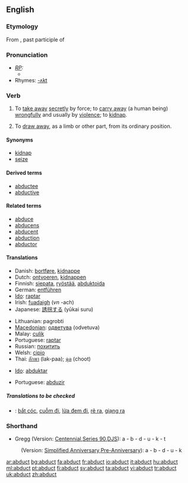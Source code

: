 ==English==

===Etymology===
From {{etyl|la}} {{term|abductus||lang=la}}, past participle of {{term|abducere||lang=la|to abduce}}

===Pronunciation===
* ''[[RP]]:''
** {{IPA|/æbˈdʌkt/}}
* Rhymes: [[Rhymes:English:-ʌkt|-ʌkt]]

===Verb===
{{en-verb}}

# {{transitive}} To [[take away]] [[secretly]] by force; to [[carry away]] (a human being) [[wrongfully]] and usually by [[violence]]; to [[kidnap]].
# {{transitive}} To [[draw away]], as a limb or other part, from its ordinary position.

====Synonyms====
* [[kidnap]]
* [[seize]]

====Derived terms====
* [[abductee]]
* [[abductive]]

====Related terms====
* [[abduce]]
* [[abducens]]
* [[abducent]]
* [[abduction]]
* [[abductor]]

====Translations====
{{trans-top|to take away}}
* Danish: [[bortføre]], [[kidnappe]]
* Dutch: [[ontvoeren]], [[kidnappen]]
* Finnish: [[siepata]], [[ryöstää]], [[abduktoida]]
* German: [[entführen]]
* [[Ido]]: [[raptar]]
* Irish: [[fuadaigh]] (''vn'' -ach)
* Japanese: [[誘拐する]] (yūkai suru)
{{trans-mid}}
* Lithuanian: pagrobti
* [[Macedonian]]: [[одветува]] (odvetuva)
* Malay: [[culik]]
* Portuguese: [[raptar]]
* Russian: [[похитить]]
* Welsh: [[cipio]]
* Thai: [[ลักพา]] (lak-paa); [[ฉุด]] (choot)
{{trans-bottom}}

{{trans-top|to draw away from its ordinary position}}
* [[Ido]]: [[abduktar]]
{{trans-mid}}
* Portuguese: [[abduzir]]
{{trans-bottom}}

=====Translations to be checked=====
{{checktrans}}
* {{ttbc|Vietnamese}}: [[bắt cóc]], [[cuỗm đi]], [[lừa đem đi]], [[rẽ ra]], [[giạng ra]]

===Shorthand===

* Gregg (Version: [http://en.wikipedia.org/wiki/Gregg_Shorthand#Centennial_Gregg_Shorthand Centennial],[http://en.wikipedia.org/wiki/Gregg_Shorthand#Series_90_Gregg_Shorthand  Series 90],[http://en.wikipedia.org/wiki/Gregg_Shorthand#Diamond_Jubilee_Gregg_Shorthand  DJS]): a - b - d - u - k - t
: (Version: [http://en.wikipedia.org/wiki/Gregg_Shorthand#Simplified_Gregg_Shorthand Simplified],[http://en.wikipedia.org/wiki/Gregg_Shorthand#Anniversary_Gregg_Shorthand Anniversary],[http://en.wikipedia.org/wiki/Gregg_Shorthand#Pre-Anniversary_Gregg_Shorthand Pre-Anniversary]): a - b - d - u - k

[[ar:abduct]]
[[bg:abduct]]
[[fa:abduct]]
[[fr:abduct]]
[[io:abduct]]
[[it:abduct]]
[[hu:abduct]]
[[ml:abduct]]
[[pt:abduct]]
[[fi:abduct]]
[[sv:abduct]]
[[ta:abduct]]
[[vi:abduct]]
[[tr:abduct]]
[[uk:abduct]]
[[zh:abduct]]